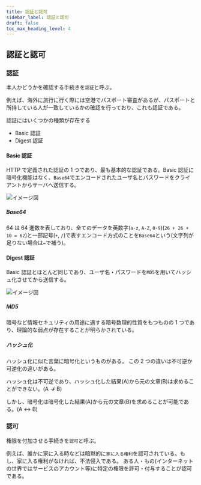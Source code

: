 ```yaml
---
title: 認証と認可
sidebar_label: 認証と認可
draft: false
toc_max_heading_level: 4
---
```


## 認証と認可

### 認証

本人かどうかを確認する手続きを`認証`と呼ぶ。

例えば、海外に旅行に行く際には空港でパスポート審査があるが、パスポートと所持している人が一致しているかの確認を行っており、これも認証である。

認証にはいくつかの種類が存在する

- Basic 認証
- Digest 認証

#### Basic 認証

HTTP で定義された認証の 1 つであり、最も基本的な認証である。Basic 認証に暗号化機能はなく、`Base64`でエンコードされたユーザ名とパスワードをクライアントからサーバへ送信する。

![イメージ図](/img/svg/Other/certification/certification-1.drawio.svg "Basic認証")

##### Base64

64 は 64 進数を表しており、全てのデータを英数字(`a-z`, `A-Z`, `0-9`)(`26 + 26 + 10 = 62`)と一部記号(`+`, `/`)で表すエンコード方式のことを`Base64`という(文字列が足りない場合は`=`で補う)。

#### Digest 認証

Basic 認証とほとんど同じであり、ユーザ名・パスワードを`MD5`を用いてハッシュ化させてから送信する。

![イメージ図](/img/svg/Other/certification/certification-2.drawio.svg "Digest認証")

##### MD5

暗号など情報セキュリティの用途に適する暗号数理的性質をもつものの 1 つであり、理論的な弱点が存在することが明らかされている。

##### ハッシュ化

ハッシュ化に似た言葉に暗号化というものがある。
この 2 つの違いは不可逆か可逆化の違いがある。

ハッシュ化は不可逆であり、ハッシュ化した結果(A)から元の文章(B)は求めることができない。(A $\nrightarrow$ B)

しかし、暗号化は暗号化した結果(A)から元の文章(B)を求めることが可能である。(A $\leftrightarrow$ B)

### 認可

権限を付加させる手続きを`認可`と呼ぶ。

例えば、誰かに家に入る時などは暗黙的に`家に入る権利`を認可されている。もし、家に入る権利がなければ、不法侵入である。
ある人・もの(インターネットの世界ではサービスのアカウント等)に特定の権限を許可・付与することが認可である。

